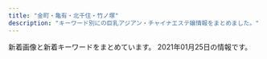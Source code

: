 ```yaml
---
title: "金町・亀有・北千住・竹ノ塚"
description: "キーワード別にの巨乳アジアン・チャイナエステ嬢情報をまとめました。"
---
```


新着画像と新着キーワードをまとめています。
2021年01月25日の情報です。

<DmmAffiliateIns />
<KeywordTable
  shops={
    [
    {
        "keywords": {
            "E": 210,
            "85": 280,
            "D": 665,
            "87": 245,
            "83": 280,
            "82": 105,
            "C": 601,
            "88": 70,
            "86": 455
        },
        "name": "\u82b1\u306e\u604b",
        "url": "http://bananokoi.ies.bz/",
        "img_links": [
            "http://bananokoi.ies.bz/photos/sites/53/2019/11/2019112805045756.jpg",
            "http://bananokoi.ies.bz/photos/sites/53/2020/01/2020010804073793.jpg",
            "http://bananokoi.ies.bz/photos/sites/53/2020/07/2020072004552537.jpg",
            "http://bananokoi.ies.bz/photos/sites/53/2020/02/2020020204205679.jpg",
            "http://bananokoi.ies.bz/images/mobile.jpg",
            "http://bananokoi.ies.bz/photos/sites/53/2021/01/2021011905294561.jpg",
            "http://bananokoi.ies.bz/photos/sites/53/2019/10/2019100807095937.jpg",
            "http://bananokoi.ies.bz/photos/sites/53/2020/02/202002210532112.jpg",
            "http://bananokoi.ies.bz/photos/sites/53/2020/02/2020021601411832.jpg",
            "http://bananokoi.ies.bz/photos/sites/53/2020/02/2020022204462823.jpg",
            "http://bananokoi.ies.bz/images/s3.jpg",
            "http://bananokoi.ies.bz/photos/sites/53/2020/03/2020032705040960.jpg",
            "http://bananokoi.ies.bz/photos/sites/53/2020/08/2020081801004276.jpg",
            "http://bananokoi.ies.bz/photos/sites/53/2020/11/202011280901218.jpg",
            "http://bananokoi.ies.bz/photos/sites/53/2020/11/2020110807293666.jpg",
            "http://bananokoi.ies.bz/photos/sites/53/2020/02/2020020108400481.jpg",
            "http://bananokoi.ies.bz/images/end.jpg",
            "http://bananokoi.ies.bz/photos/sites/53/2019/09/2019093008164995.jpg",
            "http://bananokoi.ies.bz/photos/sites/53/2020/06/2020063005375274.jpg",
            "http://bananokoi.ies.bz/photos/sites/53/2020/03/2020031706295336.jpg",
            "http://bananokoi.ies.bz/images/news_bj3.png",
            "http://bananokoi.ies.bz/photos/sites/53/2019/12/2019120604135958.jpg",
            "http://bananokoi.ies.bz/photos/sites/53/2020/01/2020012905580453.jpg",
            "http://bananokoi.ies.bz/photos/sites/53/2019/08/2019082205504462.jpg",
            "http://bananokoi.ies.bz/photos/sites/53/2020/12/2020120601271370.jpg",
            "http://bananokoi.ies.bz/photos/sites/53/2021/01/2021010706341642.jpg",
            "http://bananokoi.ies.bz/photos/sites/53/2019/12/2019120604140617.jpg",
            "http://bananokoi.ies.bz/photos/sites/53/2019/08/2019082408250582.jpg",
            "http://bananokoi.ies.bz/photos/sites/53/2020/01/2020010303302126.jpg",
            "http://bananokoi.ies.bz/photos/sites/53/2020/06/2020061703534053.jpg",
            "http://bananokoi.ies.bz/photos/sites/53/2020/02/2020021601411955.jpg",
            "http://bananokoi.a6.reraku.work/upload/sites/53/2021/01/2021011905294561.jpg",
            "http://bananokoi.ies.bz/photos/sites/53/2020/11/2020110503264562.jpg",
            "http://bananokoi.ies.bz/photos/sites/53/2020/09/2020091405284352.jpg",
            "http://bananokoi.ies.bz/photos/sites/53/2019/12/2019120604141324.jpg",
            "http://bananokoi.ies.bz/images/s_link.png",
            "http://bananokoi.ies.bz/photos/sites/53/2020/10/2020101906190427.jpg",
            "http://bananokoi.ies.bz/photos/sites/53/2020/03/2020031706294445.jpg",
            "http://bananokoi.ies.bz/photos/sites/53/2021/01/2021010905422788.jpg",
            "http://bananokoi.ies.bz/images/s_news.png",
            "http://bananokoi.ies.bz/photos/sites/53/2020/12/2020121106361635.jpg",
            "http://bananokoi.ies.bz/photos/sites/53/2020/12/2020122306264975.jpg",
            "http://bananokoi.ies.bz/photos/sites/53/2020/01/2020012905575764.jpg",
            "http://bananokoi.ies.bz/photos/sites/53/2019/11/2019112509562424.jpg",
            "http://bananokoi.ies.bz/photos/sites/53/2019/11/2019111506470991.jpg",
            "http://bananokoi.ies.bz/photos/sites/53/2020/01/2020010804074123.jpg",
            "http://bananokoi.ies.bz/photos/sites/53/2019/10/2019101907391084.jpg",
            "http://bananokoi.ies.bz/photos/sites/53/2019/10/201910100356119.jpg",
            "http://bananokoi.ies.bz/photos/sites/53/2019/09/2019091001154919.jpg",
            "http://bananokoi.ies.bz/photos/sites/53/2020/02/2020020108400986.jpg",
            "http://bananokoi.ies.bz/photos/sites/53/2019/11/2019112805050353.jpg",
            "http://bananokoi.ies.bz/photos/sites/53/2020/08/202008300527126.jpg",
            "http://bananokoi.ies.bz/images/s_staff.png",
            "http://bananokoi.ies.bz/photos/sites/53/2019/09/2019093008164370.jpg",
            "http://bananokoi.ies.bz/photos/sites/53/2020/12/2020121503311780.jpg",
            "http://bananokoi.ies.bz/photos/sites/53/2020/01/2020010303301377.jpg",
            "http://bananokoi.ies.bz/photos/sites/53/2019/11/2019112509563092.jpg",
            "http://bananokoi.ies.bz/photos/sites/53/2019/08/2019082409223122.jpg",
            "http://bananokoi.ies.bz/images/news_bj1.png",
            "http://bananokoi.ies.bz/photos/sites/53/2020/10/2020101705493891.jpg",
            "http://bananokoi.ies.bz/photos/sites/53/2020/01/2020011802175533.jpg",
            "http://bananokoi.ies.bz/photos/sites/53/2020/11/2020111505532746.jpg",
            "http://bananokoi.ies.bz/photos/sites/53/2019/11/201911280504516.jpg",
            "http://bananokoi.ies.bz/photos/sites/53/2021/01/2021011602200137.jpg",
            "http://bananokoi.ies.bz/photos/sites/53/2019/10/2019100807095912.jpg",
            "http://bananokoi.ies.bz/images/top.jpg",
            "http://bananokoi.ies.bz/photos/sites/53/2020/01/2020011802175754.jpg"
        ],
        "station": "\u7dbe\u702c\u99c5\u6771\u53e3"
    },
    {
        "img_links": [
            "http://www.night.ne.jp/nightnet/img/16.jpg",
            "http://www.night.ne.jp/nightnet/img/10.jpg",
            "http://www.night.ne.jp/_format/W/img/whats_view.jpg",
            "http://www.night.ne.jp/nightnet/img/6.jpg",
            "http://www.night.ne.jp/tokyo/2020/img/index_view.jpg",
            "http://www.night.ne.jp/tokyo/2020/img/view_2.jpg",
            "http://www.night.ne.jp/nightnet/img/4.jpg",
            "http://www.night.ne.jp/nightnet/img/8.jpg",
            "http://www.night.ne.jp/_format/W/img/whats_news.jpg",
            "http://www.night.ne.jp/tokyo/2020/img/index_skill.jpg",
            "http://www.night.ne.jp/nightnet/img/1.jpg",
            "http://www.night.ne.jp/nightnet/img/17.jpg",
            "http://www.night.ne.jp/nightnet/img/3.jpg",
            "http://www.night.ne.jp/nightnet/img/15.jpg",
            "http://www.night.ne.jp/tokyo/2020/img/index.jpg",
            "http://www.night.ne.jp/tokyo/2020/img/skill_3.jpg",
            "http://www.night.ne.jp/tokyo/2020/img_staff/g_7147.jpg",
            "http://www.night.ne.jp/nightnet/img/9.jpg",
            "http://www.night.ne.jp/tokyo/2020/img_staff/g_7149.jpg",
            "http://www.night.ne.jp/tokyo/2020/img/view_1.jpg",
            "http://www.night.ne.jp/_format/W/img/whats_skill.jpg",
            "http://www.night.ne.jp/nightnet/img/11.jpg",
            "http://www.night.ne.jp/nightnet/img/5.jpg",
            "http://www.night.ne.jp/_format/W/img/index_enter_1.jpg",
            "http://www.night.ne.jp/tokyo/2020/img/qr_code.jpg",
            "http://www.night.ne.jp/nightnet/img/14.jpg",
            "http://www.night.ne.jp/tokyo/2020/img/skill_1.jpg",
            "http://www.night.ne.jp/nightnet/img/7.jpg",
            "http://www.night.ne.jp/nightnet/img/12a.jpg",
            "http://www.night.ne.jp/nightnet/img/13.jpg",
            "http://www.night.ne.jp/tokyo/2020/img/skill_2.jpg",
            "http://www.night.ne.jp/tokyo/2020/img/index_top.jpg",
            "http://www.night.ne.jp/tokyo/2020/img/view_3.jpg",
            "http://www.night.ne.jp/nightnet/img/2.jpg"
        ],
        "keywords": {},
        "station": "JR\u4e80\u6709\u99c5\u5317\u53e3",
        "name": "2020",
        "url": "http://www.night.ne.jp/tokyo/2020/"
    },
    {
        "url": "http://www.kb.masg.info/",
        "station": "JR\u5317\u5343\u4f4f\u99c5",
        "img_links": [
            "http://www.kb.masg.info/files/015.jpg",
            "http://www.kb.masg.info/images/bar-inte.png",
            "http://www.kb.masg.info/files/009.jpg",
            "http://www.kb.masg.info/files/012.jpg",
            "http://www.kb.masg.info/files/002.jpg",
            "http://www.kb.masg.info/files/011.jpg",
            "http://www.kb.masg.info/images/info_text.jpg",
            "http://www.kb.masg.info/files/010.jpg",
            "http://www.kb.masg.info/files/017.jpg",
            "http://www.kb.masg.info/files/005.jpg",
            "http://www.kb.masg.info/files/016.jpg",
            "http://www.kb.masg.info/images/bar-news.png",
            "http://www.kb.masg.info/images/info1.jpg",
            "http://www.kb.masg.info/files/006.jpg",
            "http://www.kb.masg.info/images/bar-girls.png",
            "http://www.kb.masg.info/files/008.jpg",
            "http://www.kb.masg.info/files/014.jpg",
            "http://www.kb.masg.info/files/004.jpg",
            "http://www.kb.masg.info/images/bar-infomation.png",
            "http://www.kb.masg.info/images/girls-bar.png",
            "http://www.kb.masg.info/files/013.jpg",
            "http://www.kb.masg.info/images/info2.jpg"
        ],
        "name": "\u770b\u8b77\u7f8e\u4eba",
        "keywords": {
            "88": 1,
            "86": 2,
            "D": 14,
            "87": 10
        }
    },
    {
        "name": "Lux\u30fb\u30e9\u30c3\u30af\u30b9",
        "url": "http://lux.abnavi.info/",
        "img_links": [
            "http://lux.abnavi.info/images/info.jpg",
            "http://lux.abnavi.info/photos/sites/13/2020/12/2020121219411956.jpg",
            "http://lux.abnavi.info/photos/sites/13/2020/12/2020121219411983.jpg",
            "http://lux.abnavi.info/images/room4.jpg",
            "http://lux.abnavi.info/photos/sites/13/2020/12/2020121219412237.jpg",
            "http://lux.abnavi.info/images/acc6.jpg",
            "http://lux.abnavi.info/images/top.png",
            "http://lux.abnavi.info/images/nbj3.jpg",
            "http://lux.abnavi.info/images/mobile.png",
            "http://lux.abnavi.info/images/acc2.jpg",
            "http://lux.abnavi.info/images/room2.jpg",
            "http://lux.abnavi.info/images/s_pick.jpg",
            "http://lux.abnavi.info/images/nbj1.png",
            "http://lux.abnavi.info/images/s_news.png",
            "http://lux.abnavi.info/images/acc4.jpg",
            "http://lux.abnavi.info/photos/sites/13/2020/12/2020121219412144.jpg",
            "http://lux.abnavi.info/images/room3.jpg",
            "http://lux.abnavi.info/images/acc1.jpg",
            "http://lux.abnavi.info/photos/sites/13/2020/12/2020121219411715.jpg",
            "http://lux.abnavi.info/images/s_staff.png",
            "http://lux.abnavi.info/images/acc5.jpg",
            "http://lux.abnavi.info/images/room1.jpg",
            "http://lux.abnavi.info/images/s_link.png",
            "http://lux.abnavi.info/images/acc3.jpg"
        ],
        "station": "JR\u4e80\u6709\u99c5\u5357\u53e3",
        "keywords": {
            "G": 1,
            "D": 3,
            "87": 1,
            "88": 1,
            "84": 1,
            "85": 2,
            "C": 13,
            "E": 1
        }
    },
    {
        "keywords": {},
        "url": "http://relax-esthe.tokyo/",
        "img_links": [
            "http://relax-esthe.tokyo/css/m-top02.jpg",
            "http://relax-esthe.tokyo/css/staff/staff03.png",
            "http://relax-esthe.tokyo/css/m-top-right01.jpg",
            "http://relax-esthe.tokyo/css/staff/staff06.png",
            "http://relax-esthe.tokyo/css/m-left.jpg",
            "http://relax-esthe.tokyo/css/m-yejiao.jpg",
            "http://relax-esthe.tokyo/css/staff/staff07.png",
            "http://relax-esthe.tokyo/css/m-top-right02.jpg",
            "http://relax-esthe.tokyo/css/m-head1.jpg",
            "http://relax-esthe.tokyo/images/call.png",
            "http://relax-esthe.tokyo/css/m-top-right03.jpg",
            "http://relax-esthe.tokyo/css/staff/staff0n.png",
            "http://relax-esthe.tokyo/css/staff/staff02.png",
            "http://relax-esthe.tokyo/css/m-top-right04.jpg",
            "http://relax-esthe.tokyo/css/staff/staff05.png",
            "http://relax-esthe.tokyo/css/m-right.jpg",
            "http://relax-esthe.tokyo/css/top-left01.jpg"
        ],
        "station": "\u6885\u5cf6\u99c5",
        "name": "\u3084\u3059\u3089\u304e"
    },
    {
        "url": "http://manzoku666.ests.jp/",
        "station": "JR\u4e80\u6709\u99c5\u5317\u53e3",
        "name": "\u6e80\u8db3\u5ea6666",
        "img_links": [
            "http://manzoku666.ests.jp/images/tit_new.png",
            "http://manzoku666.ests.jp/photos/sites/11/2020/05/2020050909240788.jpg",
            "http://manzoku666.ests.jp/photos/sites/11/2020/02/2020020503574552.jpg",
            "http://manzoku666.ests.jp/images/bg_cont01.png",
            "http://manzoku666.ests.jp/photos/sites/11/2020/02/2020020406060435.jpg",
            "http://manzoku666.ests.jp/photos/sites/11/2020/11/2020110502545271.jpg",
            "http://manzoku666.ests.jp/images/ico01.png",
            "http://manzoku666.ests.jp/images/sp_nav02.png",
            "http://manzoku666.ests.jp/photos/sites/11/2020/09/2020090504512885.jpg",
            "http://manzoku666.ests.jp/photos/sites/11/2020/04/2020041307203118.jpg",
            "http://manzoku666.ests.jp/photos/sites/11/2020/08/2020083103592411.jpg",
            "http://manzoku666.ests.jp/images/link_nav03.png",
            "http://manzoku666.ests.jp/photos/sites/11/2021/01/2021010105190155.jpg",
            "http://manzoku666.ests.jp/photos/sites/11/2020/06/202006070246267.jpg",
            "http://manzoku666.ests.jp/photos/sites/11/2020/10/2020100307052232.jpg",
            "http://manzoku666.ests.jp/images/top.png",
            "http://manzoku666.ests.jp/photos/sites/11/2020/09/2020090504513613.jpg",
            "http://manzoku666.ests.jp/images/img_service01.jpg",
            "http://manzoku666.ests.jp/photos/sites/11/2020/02/2020022605090032.jpg",
            "http://manzoku666.ests.jp/photos/sites/11/2020/04/2020040509014522.jpg",
            "http://manzoku666.ests.jp/photos/sites/11/2020/05/2020050405545542.jpg",
            "http://manzoku666.ests.jp/images/link_nav02.png",
            "http://manzoku666.ests.jp/images/link_nav01.png",
            "http://manzoku666.ests.jp/photos/sites/11/2020/06/2020060702461717.jpg",
            "http://manzoku666.ests.jp/photos/sites/11/2020/12/2020120106591913.jpg",
            "http://manzoku666.ests.jp/photos/sites/11/2020/04/2020040509014579.jpg",
            "http://manzoku666.ests.jp/photos/sites/11/2020/02/2020022605090017.jpg",
            "http://manzoku666.ests.jp/images/sp_nav01.png",
            "http://manzoku666.ests.jp/images/room1_l.jpg",
            "http://manzoku666.ests.jp/photos/sites/11/2020/04/202004130720240.jpg",
            "http://manzoku666.ests.jp/photos/sites/11/2020/02/202002040606066.jpg",
            "http://manzoku666.ests.jp/photos/sites/11/2020/12/2020122103414393.jpg",
            "http://manzoku666.ests.jp/images/img_service03.jpg",
            "http://manzoku666.ests.jp/photos/sites/11/2020/12/2020120907170783.jpg",
            "http://manzoku666.ests.jp/images/tit_staff.png",
            "http://manzoku666.ests.jp/photos/sites/11/2020/08/2020080206581422.jpg",
            "http://manzoku666.ests.jp/photos/sites/11/2020/06/2020062404121978.jpg",
            "http://manzoku666.ests.jp/photos/sites/11/2020/06/2020060702462380.jpg",
            "http://manzoku666.ests.jp/images/bg_cont03.png",
            "http://manzoku666.ests.jp/photos/sites/11/2020/05/2020050405544639.jpg",
            "http://manzoku666.ests.jp/photos/sites/11/2020/11/2020112004565127.jpg",
            "http://manzoku666.ests.jp/photos/sites/11/2020/03/2020032501221834.jpg",
            "http://manzoku666.ests.jp/photos/sites/11/2020/02/2020020406060891.jpg",
            "http://manzoku666.ests.jp/photos/sites/11/2020/11/2020111603414573.jpg",
            "http://manzoku666.ests.jp/images/re.png",
            "http://manzoku666.ests.jp/photos/sites/11/2020/02/2020020503574022.jpg",
            "http://manzoku666.ests.jp/photos/sites/11/2021/01/2021011107431772.jpg",
            "http://manzoku666.ests.jp/photos/sites/11/2020/03/2020032501222689.jpg",
            "http://manzoku666.ests.jp/photos/sites/11/2020/06/2020062404121396.jpg",
            "http://manzoku666.ests.jp/images/link_nav04.png",
            "http://manzoku666.ests.jp/images/img_service02.jpg",
            "http://manzoku666.ests.jp/images/room3_l.jpg",
            "http://manzoku666.ests.jp/photos/sites/11/2020/10/2020102403261010.jpg",
            "http://manzoku666.ests.jp/images/tit_service.png",
            "http://manzoku666.ests.jp/photos/sites/11/2020/08/2020083103591832.jpg",
            "http://manzoku666.ests.jp/photos/sites/11/2020/11/2020112004565896.jpg",
            "http://manzoku666.ests.jp/images/img_service04.jpg",
            "http://manzoku666.ests.jp/images/sp_nav03.png",
            "http://manzoku666.ests.jp/photos/sites/11/2020/07/2020072104583128.jpg",
            "http://manzoku666.ests.jp/photos/sites/11/2020/02/2020022105272151.jpg",
            "http://manzoku666.ests.jp/images/com_tel.png",
            "http://manzoku666.ests.jp/photos/sites/11/2020/10/2020101205183856.jpg",
            "http://manzoku666.ests.jp/photos/sites/11/2020/04/2020041604115739.jpg",
            "http://manzoku666.ests.jp/images/room2_l.jpg",
            "http://manzoku666.ests.jp/photos/sites/11/2020/04/2020041604120698.jpg",
            "http://manzoku666.ests.jp/photos/sites/11/2021/01/2021012109431594.jpg",
            "http://manzoku666.ests.jp/photos/sites/11/2020/03/2020032706054338.jpg",
            "http://manzoku666.ests.jp/photos/sites/11/2020/05/2020052602523290.jpg",
            "http://manzoku666.ests.jp/images/link_nav05.png",
            "http://manzoku666.ests.jp/photos/sites/11/2020/04/2020042806324932.jpg",
            "http://manzoku666.ests.jp/images/sp_header.jpg",
            "http://manzoku666.ests.jp/photos/sites/11/2020/02/2020021806520598.jpg",
            "http://manzoku666.ests.jp/images/sp_tit_pick.png",
            "http://manzoku666.ests.jp/images/tit_pick.png",
            "http://manzoku666.ests.jp/images/ico02.png",
            "http://manzoku666.ests.jp/images/ico_headline.png",
            "http://manzoku666.ests.jp/photos/sites/11/2020/04/2020041307203772.jpg",
            "http://manzoku666.ests.jp/photos/sites/11/2020/12/2020121401254793.jpg",
            "http://manzoku666.ests.jp/images/room4_l.jpg",
            "http://manzoku666.ests.jp/photos/sites/11/2020/12/2020121707473177.jpg"
        ],
        "keywords": {
            "85": 280,
            "86": 210,
            "83": 140,
            "89": 35,
            "88": 315,
            "E": 350,
            "F": 35,
            "C": 181,
            "87": 245,
            "D": 735,
            "84": 35
        }
    },
    {
        "keywords": {
            "C": 12
        },
        "url": "http://takamaru.xyz/",
        "station": "JR\u91d1\u753a\u99c5\u5317\u53e3",
        "name": "\u30b9\u30a4\u30fc\u30c8\u30cf\u30fc\u30c8",
        "img_links": [
            "http://takamaru.xyz/uploads/201007/1-20100G45100148.jpg",
            "http://takamaru.xyz/static/picture/news-tit1.jpg",
            "http://takamaru.xyz/uploads/201203/1-201203134202395.jpg",
            "http://takamaru.xyz/uploads/201009/1-201009125049594.jpg",
            "http://takamaru.xyz/static/picture/baner2.jpg",
            "http://takamaru.xyz/static/picture/photo02.jpg",
            "http://takamaru.xyz/static/picture/tite-staff.jpg",
            "http://takamaru.xyz/static/picture/top.jpg",
            "http://takamaru.xyz/static/picture/tite-staff1.jpg",
            "http://takamaru.xyz/static/picture/photo03.jpg",
            "http://takamaru.xyz/static/picture/photo04.jpg",
            "http://takamaru.xyz/static/picture/top2.png",
            "http://takamaru.xyz/static/picture/photo01.jpg",
            "http://takamaru.xyz/static/picture/baner.jpg",
            "http://takamaru.xyz/uploads/201219/1-201219155A2393.jpg",
            "http://takamaru.xyz/static/picture/mobile.png",
            "http://takamaru.xyz/uploads/200717/1-200GFZ05BS.jpg",
            "http://takamaru.xyz/static/picture/news-tit.png",
            "http://takamaru.xyz/uploads/200717/1-200GFUI0L0.jpg"
        ]
    },
    {
        "station": "JR\u4e80\u6709\u99c5\u5317\u53e3",
        "keywords": {
            "C": 2,
            "D": 20,
            "86": 32
        },
        "name": "BODY RESORT",
        "img_links": [
            "http://massage-esthe.red/images/r6.jpg",
            "http://massage-esthe.red/images/slider/slide1s.png",
            "http://massage-esthe.red/images/staff_images/st4.jpg",
            "http://massage-esthe.red/images/staff_images/sta7.jpg",
            "http://massage-esthe.red/images/slider/slide5.png",
            "http://massage-esthe.red/images/no.png",
            "http://massage-esthe.red/images/staff_images/st6.jpg",
            "http://massage-esthe.red/images/staff_images/st9.jpg",
            "http://massage-esthe.red/images/staff_images/st7.jpg",
            "http://massage-esthe.red/images/staff_images/sta2.jpg",
            "http://massage-esthe.red/images/qr.jpg",
            "http://massage-esthe.red/images/slider/slide5s.png",
            "http://massage-esthe.red/images/an_4_02.jpg",
            "http://massage-esthe.red/images/an_2_02.jpg",
            "http://massage-esthe.red/images/staff_images/st3.jpg",
            "http://massage-esthe.red/images/staff_images/sta1.jpg",
            "http://massage-esthe.red/images/slider/slide3.png",
            "http://massage-esthe.red/images/slider/slide2s.png",
            "http://massage-esthe.red/images/staff_images/st2.jpg",
            "http://massage-esthe.red/images/an_3_01.jpg",
            "http://massage-esthe.red/images/staff_images/sta4.jpg",
            "http://massage-esthe.red/images/staff_images/sta6.jpg",
            "http://massage-esthe.red/images/r2.jpg",
            "http://massage-esthe.red/images/staff_images/sl.png",
            "http://massage-esthe.red/images/an_1_01.jpg",
            "http://massage-esthe.red/images/r3.jpg",
            "http://massage-esthe.red/images/slider/slide1.png",
            "http://massage-esthe.red/images/index-1.jpg",
            "http://massage-esthe.red/images/r5.jpg",
            "http://massage-esthe.red/images/line1.jpg",
            "http://massage-esthe.red/images/fbb.jpg",
            "http://massage-esthe.red/images/staff_images/st1.jpg",
            "http://massage-esthe.red/images/staff_images/sta3.jpg",
            "http://massage-esthe.red/images/staff_images/sta9.jpg",
            "http://massage-esthe.red/images/an_3_02.jpg",
            "http://massage-esthe.red/images/an_4_01.jpg",
            "http://massage-esthe.red/images/staff_images/sta5.jpg",
            "http://massage-esthe.red/images/r7.jpg",
            "http://massage-esthe.red/images/r4.jpg",
            "http://massage-esthe.red/images/e.jpg",
            "http://massage-esthe.red/images/slider/slide4.png",
            "http://massage-esthe.red/images/an_5_02.jpg",
            "http://massage-esthe.red/images/index-2.jpg",
            "http://massage-esthe.red/images/an_1_02.jpg",
            "http://massage-esthe.red/images/staff_images/st5.jpg",
            "http://massage-esthe.red/images/an_6_01.jpg",
            "http://massage-esthe.red/images/an_2_01.jpg",
            "http://massage-esthe.red/images/an_6_02.jpg",
            "http://massage-esthe.red/images/slider/slide2.png",
            "http://massage-esthe.red/images/line.jpg",
            "http://massage-esthe.red/images/an_5_01.jpg",
            "http://massage-esthe.red/images/slider/slide4s.png",
            "http://massage-esthe.red/images/slider/slide3s.png"
        ],
        "url": "http://massage-esthe.red/"
    },
    {
        "station": "JR\u5317\u5343\u4f4f\u99c5\u6771\u53e3",
        "img_links": [
            "http://iris.este.work/2/uploadimg/1587527512.jpg",
            "http://iris.este.work/news.jpg",
            "http://iris.este.work/s1.png",
            "http://iris.este.work/2/uploadimg/1587527299.jpg",
            "http://iris.este.work/sys1.jpg",
            "http://iris.este.work/2/uploadimg/1610606533.jpg",
            "http://iris.este.work/sys2.jpg",
            "http://iris.este.work/2/uploadimg/1597806778.jpg",
            "http://iris.este.work/2/uploadimg/1591787978.jpg",
            "http://iris.este.work/2/uploadimg/1604372331.jpg",
            "http://iris.este.work/head.jpg",
            "http://iris.este.work/2/uploadimg/1607661251.jpg",
            "http://iris.este.work/2/uploadimg/1610606666.jpg",
            "http://iris.este.work/2/uploadimg/1597642441.jpeg",
            "http://iris.este.work/staff_t.jpg",
            "http://iris.este.work/int1.png"
        ],
        "keywords": {
            "87": 1,
            "E": 2,
            "85": 3,
            "D": 4,
            "86": 3,
            "90": 1,
            "83": 1,
            "C": 1
        },
        "url": "http://iris.este.work/",
        "name": "IRIS \uff5e\u30a2\u30a4\u30ea\u30b9\uff5e"
    },
    {
        "name": "\u82b1\u306e\u5922",
        "url": "http://www.hananoyume.esjp.info/",
        "station": "JR\u4e80\u6709\u99c5\u5357\u53e3",
        "img_links": [
            "http://www.hananoyume.esjp.info/images/infotiao1.jpg",
            "http://www.hananoyume.esjp.info/files/007-02.jpg",
            "http://www.hananoyume.esjp.info/files/003-02.jpg",
            "http://www.hananoyume.esjp.info/files/005.jpg",
            "http://www.hananoyume.esjp.info/files/008-02.jpg",
            "http://www.hananoyume.esjp.info/images/service.png",
            "http://www.hananoyume.esjp.info/files/005-02.jpg",
            "http://www.hananoyume.esjp.info/images/maga.jpg",
            "http://www.hananoyume.esjp.info/files/008.jpg",
            "http://www.hananoyume.esjp.info/images/shop/shop03.jpg",
            "http://www.hananoyume.esjp.info/images/zi_staff.png",
            "http://www.hananoyume.esjp.info/files/003-03.jpg",
            "http://www.hananoyume.esjp.info/images/s3.jpg",
            "http://www.hananoyume.esjp.info/images/pick.png",
            "http://www.hananoyume.esjp.info/files/001-03.jpg",
            "http://www.hananoyume.esjp.info/images/main_top.png",
            "http://www.hananoyume.esjp.info/images/new1.png",
            "http://www.hananoyume.esjp.info/images/shop/shop01.jpg",
            "http://www.hananoyume.esjp.info/images/s1.jpg",
            "http://www.hananoyume.esjp.info/files/007.jpg",
            "http://www.hananoyume.esjp.info/images/main_bottom.png",
            "http://www.hananoyume.esjp.info/images/shop/shop02.jpg",
            "http://www.hananoyume.esjp.info/files/007-03.jpg",
            "http://www.hananoyume.esjp.info/images/zi_massage.png",
            "http://www.hananoyume.esjp.info/files/006-02.jpg",
            "http://www.hananoyume.esjp.info/files/001.jpg",
            "http://www.hananoyume.esjp.info/files/009-03.jpg",
            "http://www.hananoyume.esjp.info/files/005-03.jpg",
            "http://www.hananoyume.esjp.info/files/006.jpg",
            "http://www.hananoyume.esjp.info/images/tel.png",
            "http://www.hananoyume.esjp.info/files/003.jpg",
            "http://www.hananoyume.esjp.info/images/shop/shop04.jpg",
            "http://www.hananoyume.esjp.info/files/006-03.jpg",
            "http://www.hananoyume.esjp.info/images/s2.jpg",
            "http://www.hananoyume.esjp.info/images/new3.png",
            "http://www.hananoyume.esjp.info/files/001-02.jpg",
            "http://www.hananoyume.esjp.info/files/009-02.jpg",
            "http://www.hananoyume.esjp.info/files/008-03.jpg",
            "http://www.hananoyume.esjp.info/files/009.jpg",
            "http://www.hananoyume.esjp.info/images/xian.png"
        ],
        "keywords": {
            "D": 5,
            "88": 1,
            "89": 1,
            "86": 2,
            "87": 3,
            "E": 1
        }
    },
    {
        "name": "You First*\u30e6\u30fc\u30d5\u30a1\u30fc\u30b9\u30c8",
        "keywords": {
            "G": 5,
            "D": 4,
            "86": 8,
            "94": 7,
            "E": 19,
            "\u30bb\u30af\u30b7\u30fc": 6,
            "93": 6,
            "87": 3,
            "C": 6,
            "88": 3,
            "91": 6,
            "95": 2,
            "89": 3,
            "90": 4,
            "92": 6,
            "F": 2
        },
        "img_links": [
            "http://youfirstesthe.com/upload/girl/img03/img1_0019.jpg",
            "http://youfirstesthe.com/upload/girl/img03/img2_0014.jpg",
            "http://youfirstesthe.com/images/common/tel.png",
            "http://youfirstesthe.com/upload/girl/img02/img1_0026.jpg",
            "http://youfirstesthe.com/upload/girl/img03/img2_0016.jpg",
            "http://youfirstesthe.com/upload/board/img_1558501433.jpg",
            "http://youfirstesthe.com/upload/board/img_1555924960.jpg",
            "http://youfirstesthe.com/upload/girl/img03/img2_0020.jpg",
            "http://youfirstesthe.com/upload/board/img_1547772766.jpg",
            "http://youfirstesthe.com/upload/girl/img02/img1_0003.jpg",
            "http://youfirstesthe.com/upload/girl/img03/img2_0007.jpg",
            "http://youfirstesthe.com/upload/girl/img02/img1_0021.jpg",
            "http://youfirstesthe.com/upload/girl/img03/img4_0007.jpg",
            "http://youfirstesthe.com/upload/girl/img03/img1_0027.jpg",
            "http://youfirstesthe.com/upload/girl/img02/img1_0020.jpg",
            "http://youfirstesthe.com/upload/girl/img03/img1_0003.jpg",
            "http://youfirstesthe.com/upload/girl/img03/img3_0020.jpg",
            "http://youfirstesthe.com/upload/girl/img03/img2_0019.jpg",
            "http://youfirstesthe.com/upload/girl/img03/img3_0003.jpg",
            "http://youfirstesthe.com/images/top/list_btn.png",
            "http://youfirstesthe.com/upload/girl/img03/img3_0008.jpg",
            "http://youfirstesthe.com/upload/girl/img03/img1_0021.jpg",
            "http://youfirstesthe.com/upload/girl/img03/img1_0007.jpg",
            "http://youfirstesthe.com/upload/girl/img03/img1_0024.jpg",
            "http://youfirstesthe.com/upload/girl/img03/img1_0020.jpg",
            "http://youfirstesthe.com/images/top/ranking02.png",
            "http://youfirstesthe.com/images/top/ranking03.png",
            "http://youfirstesthe.com/upload/girl/img02/img1_0024.jpg",
            "http://youfirstesthe.com/upload/girl/img02/img1_0016.jpg",
            "http://youfirstesthe.com/upload/board/img_1601452249.jpg",
            "http://youfirstesthe.com/upload/girl/img02/img1_0007.jpg",
            "http://youfirstesthe.com/images/top/news.png",
            "http://youfirstesthe.com/upload/girl/img02/img1_0027.jpg",
            "http://youfirstesthe.com/upload/girl/img03/img2_0008.jpg",
            "http://youfirstesthe.com/upload/girl/img03/img1_0004.jpg",
            "http://youfirstesthe.com/upload/girl/img02/img1_0014.jpg",
            "http://youfirstesthe.com/upload/girl/img03/img4_0008.jpg",
            "http://youfirstesthe.com/upload/girl/img03/img3_0007.jpg",
            "http://youfirstesthe.com/images/common/main_txt_corona.jpg",
            "http://youfirstesthe.com/upload/girl/img03/img1_0014.jpg",
            "http://youfirstesthe.com/upload/girl/img03/img2_0003.jpg",
            "http://youfirstesthe.com/upload/girl/img03/img5_0008.jpg",
            "http://youfirstesthe.com/upload/girl/img03/img1_0026.jpg",
            "http://youfirstesthe.com/upload/girl/img03/img1_0015.jpg",
            "http://youfirstesthe.com/upload/girl/img02/img1_0004.jpg",
            "http://youfirstesthe.com/upload/girl/img02/img1_0019.jpg",
            "http://youfirstesthe.com/upload/girl/img02/img1_0015.jpg",
            "http://youfirstesthe.com/upload/girl/img03/img1_0008.jpg",
            "http://youfirstesthe.com/upload/board/img_1551939705.jpg",
            "http://youfirstesthe.com/upload/board/img_1600470945.jpg",
            "http://youfirstesthe.com/images/top/pickup_box.png",
            "http://youfirstesthe.com/upload/girl/img02/img1_0008.jpg",
            "http://youfirstesthe.com/images/top/ranking01.png",
            "http://youfirstesthe.com/upload/girl/img03/img1_0016.jpg"
        ],
        "url": "http://youfirstesthe.com",
        "station": "\u7dbe\u702c\u99c5\u6771\u53e3"
    },
    {
        "url": "http://bright.xyz.mn/",
        "station": "JR\u4e80\u6709\u99c5\u5357\u53e3",
        "name": "Plaisir\u30fb\u30d7\u30ec\u30b8\u30fc\u30eb",
        "keywords": {
            "G": 20,
            "87": 40,
            "E": 64,
            "D": 82,
            "88": 40,
            "89": 40,
            "92": 20,
            "86": 40,
            "F": 20,
            "85": 20,
            "H": 22
        },
        "img_links": [
            "http://bright.xyz.mn/images/s_therapist.jpg",
            "http://bright.xyz.mn/images/end.png",
            "http://bright.xyz.mn/photos/sites/10/2020/11/2020112603202074-308x411.jpg",
            "http://bright.xyz.mn/photos/sites/10/2020/02/2020022201512671.jpg",
            "http://bright.xyz.mn/photos/sites/10/2020/07/2020072611535558.jpg",
            "http://bright.xyz.mn/photos/sites/10/2020/08/2020081003373252.jpg",
            "http://bright.xyz.mn/images/s_face.jpg",
            "http://bright.xyz.mn/images/news_bj3.jpg",
            "http://bright.xyz.mn/images/s_link.jpg",
            "http://bright.xyz.mn/images/line.png",
            "http://bright.xyz.mn/photos/sites/10/2020/11/2020112603202174.jpg",
            "http://bright.xyz.mn/photos/sites/10/2020/07/2020072612030016-308x411.jpg",
            "http://bright.xyz.mn/photos/sites/10/2020/07/202007261153576.jpg",
            "http://bright.xyz.mn/photos/sites/10/2020/02/2020022201512493.jpg",
            "http://bright.xyz.mn/images/staff_bj3.jpg",
            "http://bright.xyz.mn/photos/sites/10/2020/02/2020022201512635.jpg",
            "http://bright.xyz.mn/images/2.jpg",
            "http://bright.xyz.mn/images/new.jpg",
            "http://bright.xyz.mn/images/s_pick.png",
            "http://bright.xyz.mn/images/s_news.jpg",
            "http://bright.xyz.mn/photos/sites/10/2020/07/2020072612030016.jpg",
            "http://bright.xyz.mn/photos/sites/10/2020/08/2020081003373131.jpg",
            "http://bright.xyz.mn/images/top.png",
            "http://bright.xyz.mn/photos/sites/10/2020/11/2020112603202074.jpg",
            "http://bright.xyz.mn/photos/sites/10/2020/11/2020111606393626.jpg",
            "http://bright.xyz.mn/photos/sites/10/2020/08/2020081003373131-308x411.jpg",
            "http://bright.xyz.mn/photos/sites/10/2020/11/2020110507362248.jpg",
            "http://bright.xyz.mn/images/1.jpg",
            "http://bright.xyz.mn/images/mobile.jpg",
            "http://bright.xyz.mn/photos/sites/10/2020/11/2020112603202174-308x411.jpg",
            "http://bright.xyz.mn/photos/sites/10/2020/10/2020100804253425.jpg"
        ]
    },
    {
        "station": "\u6885\u5cf6\u99c5",
        "img_links": [],
        "name": "\u5fc3",
        "url": "http://sumirety.xyz/",
        "keywords": {}
    },
    {
        "keywords": {},
        "img_links": [
            "http://ayase-ai.jpest.net/uploads//sites/33/2020/12/shishu-2.png",
            "http://ayase-ai.jpest.net/uploads//sites/33/2020/12/re.jpg",
            "http://ayase-ai.jpest.net/uploads//sites/33/2020/12/main_bottom-1.png",
            "http://ayase-ai.jpest.net/uploads//sites/33/2020/11/g4.jpg",
            "http://ayase-ai.jpest.net/uploads//sites/33/2020/12/main_top.png",
            "http://ayase-ai.jpest.net/uploads//sites/33/2021/01/g1-225x300.jpg",
            "http://ayase-ai.jpest.net/uploads//sites/33/2020/11/g2.jpg",
            "http://ayase-ai.jpest.net/uploads//sites/33/2020/11/g3-225x300.jpg",
            "http://ayase-ai.jpest.net/uploads//sites/33/2020/11/g5.jpg",
            "http://ayase-ai.jpest.net/uploads//sites/33/2020/11/g6.jpg",
            "http://ayase-ai.jpest.net/uploads//sites/33/2020/11/g5-225x300.jpg",
            "http://ayase-ai.jpest.net/uploads//sites/33/2020/11/g1-225x300.jpg",
            "http://ayase-ai.jpest.net/uploads//sites/33/2020/11/g6-225x300.jpg",
            "http://ayase-ai.jpest.net/uploads//sites/33/2020/11/g4-225x300.jpg",
            "http://ayase-ai.jpest.net/uploads//sites/33/2020/12/main_bottom.png",
            "http://ayase-ai.jpest.net/uploads//sites/33/2021/01/g1.jpg",
            "http://ayase-ai.jpest.net/uploads//sites/33/2020/11/g3.jpg",
            "http://ayase-ai.jpest.net/uploads//sites/33/2020/12/r1.png",
            "http://ayase-ai.jpest.net/uploads//sites/33/2020/12/r2-1.png",
            "http://ayase-ai.jpest.net/uploads//sites/33/2020/12/main_top-1.png",
            "http://ayase-ai.jpest.net/uploads//sites/33/2020/12/r3-1.png",
            "http://ayase-ai.jpest.net/uploads//sites/33/2020/12/ma01-1.jpg",
            "http://ayase-ai.jpest.net/uploads//sites/33/2020/11/m-top02-1.jpg",
            "http://ayase-ai.jpest.net/uploads//sites/33/2020/12/ss.png",
            "http://ayase-ai.jpest.net/uploads//sites/33/2020/12/mobile-1.jpg",
            "http://ayase-ai.jpest.net/uploads//sites/33/2020/11/g2-225x300.jpg",
            "http://ayase-ai.jpest.net/uploads//sites/33/2020/12/r4-1.png",
            "http://ayase-ai.jpest.net/uploads//sites/33/2020/11/g1.jpg"
        ],
        "station": "\u7dbe\u702c\u99c5\u6771\u53e3",
        "url": "http://ayase-ai.jpest.net/",
        "name": "\u611b"
    },
    {
        "img_links": [
            "http://nijikoyut.xyz/uploads/210112/1-210112092540164.jpg",
            "http://nijikoyut.xyz/style/images/index-miru_03.jpg",
            "http://nijikoyut.xyz/uploads/201229/1-201229151U2S6.jpg",
            "http://nijikoyut.xyz/style/images/sys.jpg",
            "http://nijikoyut.xyz/uploads/201229/1-201229152000Y5.jpg",
            "http://nijikoyut.xyz/style/images/nav2-sta.png",
            "http://nijikoyut.xyz/style/images/t2.png",
            "http://nijikoyut.xyz/style/images/t3.png",
            "http://nijikoyut.xyz/uploads/210112/1-21011209234CV.jpg",
            "http://nijikoyut.xyz/uploads/201229/1-201229151R5336.jpg",
            "http://nijikoyut.xyz/uploads/210112/1-2101120920292M.jpg",
            "http://nijikoyut.xyz/style/images/s-bian.png",
            "http://nijikoyut.xyz/style/images/t6.jpg",
            "http://nijikoyut.xyz/style/images/index-miru_06.jpg",
            "http://nijikoyut.xyz/uploads/201229/1-201229151KH03.jpg",
            "http://nijikoyut.xyz/style/images/index-miru_18.jpg",
            "http://nijikoyut.xyz/style/images/nav-sys.jpg",
            "http://nijikoyut.xyz/style/images/t4.jpg",
            "http://nijikoyut.xyz/uploads/210112/1-210112092150b1.jpg",
            "http://nijikoyut.xyz/uploads/210112/1-210112091FJ02.jpg",
            "http://nijikoyut.xyz/uploads/210112/1-2101120919243a.jpg"
        ],
        "url": "http://nijikoyut.xyz/",
        "name": "\u3072\u307e\u308f\u308a",
        "keywords": {},
        "station": "\u7af9\u30ce\u585a\u99c5\u897f\u53e3"
    },
    {
        "img_links": [
            "http://spring02.est888.com/css/staff/staff010-b.png",
            "http://spring02.est888.com/css/staff/staff03.png",
            "http://spring02.est888.com/css/staff/staff005-a.png",
            "http://spring02.est888.com/css/osusume01.png",
            "http://spring02.est888.com/css/staff/staff11-a.png",
            "http://spring02.est888.com/css/staff/staff0008.png",
            "http://spring02.est888.com/css/staff/staff09.png",
            "http://spring02.est888.com/css/staff/staff03-a.png",
            "http://spring02.est888.com/css/staff/staff11.png",
            "http://spring02.est888.com/css/staff/staff11-b.png",
            "http://spring02.est888.com/css/nav/nav-002.png",
            "http://spring02.est888.com/css/top02-left.png",
            "http://spring02.est888.com/css/staff/staff09-b.png",
            "http://spring02.est888.com/css/nav/nav-006.png",
            "http://spring02.est888.com/css/staff/staff008-b.png",
            "http://spring02.est888.com/css/staff/staff12-b.png",
            "http://spring02.est888.com/css/nav/nav-003.png",
            "http://spring02.est888.com/css/staff/staff01-b.png",
            "http://spring02.est888.com/css/nav/nav-001.png",
            "http://spring02.est888.com/css/staff/staff12.png",
            "http://spring02.est888.com/css/staff/staff01.png",
            "http://spring02.est888.com/css/staff/staff010.png",
            "http://spring02.est888.com/css/staff/staff01-a.png",
            "http://spring02.est888.com/css/staff/staff04.png",
            "http://spring02.est888.com/css/staff/staff005.png",
            "http://spring02.est888.com/css/staff/staff010-a.png",
            "http://spring02.est888.com/css/top003.png",
            "http://spring02.est888.com/css/staff/staff12-a.png",
            "http://spring02.est888.com/css/staff/staff09-a.png",
            "http://spring02.est888.com/css/tel.png",
            "http://spring02.est888.com/css/staff/staff04-a.png",
            "http://spring02.est888.com/css/nav/nav-005.png",
            "http://spring02.est888.com/css/staff/staff04-b.png",
            "http://spring02.est888.com/css/top04.png",
            "http://spring02.est888.com/css/staff/staff005-b.png",
            "http://spring02.est888.com/css/nav/nav-004.png",
            "http://spring02.est888.com/css/staff/staff003-b.png",
            "http://spring02.est888.com/css/top01.png"
        ],
        "name": "Spring-\u30b9\u30d7\u30ea\u30f3\u30b0-",
        "keywords": {
            "89": 1,
            "E": 2,
            "90": 3,
            "85": 3,
            "C": 4,
            "G": 1,
            "84": 1,
            "91": 1
        },
        "station": "\u7dbe\u702c\u99c5\u897f\u53e3",
        "url": "http://spring02.est888.com/"
    },
    {
        "name": "\u9e97",
        "keywords": {
            "85": 30,
            "86": 40,
            "84": 10,
            "D": 80
        },
        "url": "http://urara.tyo.cm/",
        "station": "JR\u91d1\u753a\u99c5\u5317\u53e3",
        "img_links": [
            "http://urara.tyo.cm/images/slider01.png",
            "http://urara.tyo.cm/images/tit_staff01.png",
            "http://urara.tyo.cm/photos/sites/5/2020/11/2020112706272440.jpg",
            "http://urara.tyo.cm/images/slider03.png",
            "http://urara.tyo.cm/photos/sites/5/2020/10/2020101305325670.jpg",
            "http://urara.tyo.cm/images/link_nav06.png",
            "http://urara.tyo.cm/images/link_nav03.png",
            "http://urara.tyo.cm/images/tit_staff02.png",
            "http://urara.tyo.cm/images/ico02.png",
            "http://urara.tyo.cm/images/slider02.png",
            "http://urara.tyo.cm/images/link_nav04.png",
            "http://urara.tyo.cm/photos/sites/5/2020/09/2020091508111353.jpg",
            "http://urara.tyo.cm/images/tit_info02.png",
            "http://urara.tyo.cm/photos/sites/5/2020/07/2020072904152344.jpg",
            "http://urara.tyo.cm/images/bg_infotit.png",
            "http://urara.tyo.cm/images/top.png",
            "http://urara.tyo.cm/photos/sites/5/2020/08/2020082101302071.jpg",
            "http://urara.tyo.cm/photos/sites/5/2020/07/2020072904152438.jpg",
            "http://urara.tyo.cm/images/link_nav01.png",
            "http://urara.tyo.cm/images/pagetop.png",
            "http://urara.tyo.cm/photos/sites/5/2020/07/2020072904152474.jpg",
            "http://urara.tyo.cm/images/link_nav05.png",
            "http://urara.tyo.cm/images/link_nav02.png",
            "http://urara.tyo.cm/images/tit_info01.png",
            "http://urara.tyo.cm/photos/sites/5/2020/07/2020072904152581.jpg"
        ]
    },
    {
        "station": "\u7dbe\u702c\u99c5",
        "keywords": {},
        "img_links": [],
        "name": "heart Peace \uff5e\u30cf\u30fc\u30c8\u30d4\u30fc\u30b9\uff5e",
        "url": "https://heart-peace.business.site/"
    },
    {
        "img_links": [],
        "name": "Tulip\uff5e\u30c1\u30e5\u30fc\u30ea\u30c3\u30d7",
        "keywords": {},
        "url": "http://www.hi-msg.com/tulip/",
        "station": "JR\u5357\u5343\u4f4f\u99c5\u5357\u53e3"
    },
    {
        "station": "JR\u91d1\u753a\u99c5\u5317\u53e3",
        "url": "http://esthe-aroma.biz/",
        "img_links": [
            "http://esthe-aroma.biz/img/m05.jpg",
            "http://esthe-aroma.biz/img/cg03.jpg",
            "http://esthe-aroma.biz/img/stal.jpg",
            "http://esthe-aroma.biz/img/fla01.jpg",
            "http://esthe-aroma.biz/img/syst.jpg",
            "http://esthe-aroma.biz/img/m01a.jpg",
            "http://esthe-aroma.biz/img/m05a.jpg",
            "http://esthe-aroma.biz/img/m03.jpg",
            "http://esthe-aroma.biz/img/ff.jpg",
            "http://esthe-aroma.biz/img/cg021.jpg",
            "http://esthe-aroma.biz/img/tr01.jpg",
            "http://esthe-aroma.biz/img/cg02.jpg",
            "http://esthe-aroma.biz/img/no.png",
            "http://esthe-aroma.biz/img/cg01.jpg",
            "http://esthe-aroma.biz/img/cg011.jpg",
            "http://esthe-aroma.biz/img/m01.jpg",
            "http://esthe-aroma.biz/img/cg081.jpg",
            "http://esthe-aroma.biz/img/m06.jpg",
            "http://esthe-aroma.biz/img/m03a.jpg",
            "http://esthe-aroma.biz/img/cg10.jpg",
            "http://esthe-aroma.biz/img/top.jpg",
            "http://esthe-aroma.biz/img/fla03.jpg",
            "http://esthe-aroma.biz/img/cg06.jpg",
            "http://esthe-aroma.biz/img/m02.jpg",
            "http://esthe-aroma.biz/img/m02a.jpg",
            "http://esthe-aroma.biz/img/acct.jpg",
            "http://esthe-aroma.biz/img/cg101.jpg",
            "http://esthe-aroma.biz/img/cg05.jpg",
            "http://esthe-aroma.biz/img/cg08.jpg",
            "http://esthe-aroma.biz/img/tr02.jpg",
            "http://esthe-aroma.biz/img/m04.jpg",
            "http://esthe-aroma.biz/img/cg09.jpg",
            "http://esthe-aroma.biz/img/cg07.jpg",
            "http://esthe-aroma.biz/img/fla02.jpg"
        ],
        "name": "Sakura",
        "keywords": {
            "D": 18,
            "86": 14,
            "88": 4
        }
    },
    {
        "name": "Angel",
        "keywords": {},
        "station": "\u7dbe\u702c\u99c5\u897f\u53e3",
        "img_links": [
            "http://e-luxury.work/images/int1.jpg",
            "http://e-luxury.work/img/minami1.jpg",
            "http://e-luxury.work/img/momoka1.jpg",
            "http://e-luxury.work/images/news.jpg",
            "http://e-luxury.work/images/5.jpg",
            "http://e-luxury.work/images/ta.jpg",
            "http://e-luxury.work/images/head.jpg",
            "http://e-luxury.work/img/mimi1.jpg",
            "http://e-luxury.work/images/1.jpg",
            "http://e-luxury.work/images/int2.jpg",
            "http://e-luxury.work/img/eri1.jpg",
            "http://e-luxury.work/images/b1.jpg",
            "http://e-luxury.work/images/3.jpg",
            "http://e-luxury.work/images/interior_t.jpg",
            "http://e-luxury.work/img/yuki1.jpg",
            "http://e-luxury.work/images/tel.jpg",
            "http://e-luxury.work/images/4.jpg",
            "http://e-luxury.work/images/7.jpg",
            "http://e-luxury.work/images/6.jpg",
            "http://e-luxury.work/images/staff_t.jpg",
            "http://e-luxury.work/img/kayo2.jpg",
            "http://e-luxury.work/img/mina1.jpg",
            "http://e-luxury.work/images/2.jpg",
            "http://e-luxury.work/img/kayo1.jpg",
            "http://e-luxury.work/images/mobile.jpg",
            "http://e-luxury.work/images/tt.jpg",
            "http://e-luxury.work/images/sys.jpg"
        ],
        "url": "http://e-luxury.work/"
    },
    {
        "img_links": [
            "https://lush.jpn.vin/images/side_mobile.png",
            "https://lush.jpn.vin/photos/sites/6/2020/12/2020121402082025.jpg",
            "https://lush.jpn.vin/images/girl.png",
            "https://lush.jpn.vin/images/end.jpg",
            "https://lush.jpn.vin/images/room2.jpg",
            "https://lush.jpn.vin/images/lb.png",
            "https://lush.jpn.vin/photos/sites/6/2020/12/2020121402091934.jpg",
            "https://lush.jpn.vin/images/room3.jpg",
            "https://lush.jpn.vin/photos/sites/6/2021/01/2021011906135643.jpg",
            "https://lush.jpn.vin/images/tit_news.png",
            "https://lush.jpn.vin/images/border-bottom.png",
            "https://lush.jpn.vin/images/room4.jpg",
            "https://lush.jpn.vin/images/bg_comend.jpg",
            "https://lush.jpn.vin/photos/sites/6/2020/12/202012140206371.jpg",
            "http://lush.a3.jpn.vin/upload/sites/6/2021/01/2021011906135643.jpg",
            "https://lush.jpn.vin/photos/sites/6/2020/12/2020121402072787.jpg",
            "https://lush.jpn.vin/images/tit_staff.jpg",
            "https://lush.jpn.vin/images/top.png",
            "https://lush.jpn.vin/images/room1.jpg",
            "https://lush.jpn.vin/images/rb.png",
            "https://lush.jpn.vin/images/tit_pick.jpg"
        ],
        "station": "JR\u91d1\u753a\u99c5\u5317\u53e3",
        "url": "https://lush.jpn.vin/",
        "name": "\u30e9\u30c3\u30b7\u30e5",
        "keywords": {
            "86": 6,
            "89": 6,
            "D": 6,
            "87": 6,
            "90": 6,
            "C": 12,
            "88": 6
        }
    },
    {
        "keywords": {
            "E": 2,
            "D": 1
        },
        "station": "\u5317\u5343\u4f4f\u99c5\u6771\u53e3",
        "name": "\u6cc9\u30fb\u3044\u305a\u307f",
        "img_links": [
            "https://moon-love.info/staffPhoto/s20200711151214.jpg",
            "https://moon-love.info/js/sliderLine/slide_next.png",
            "https://moon-love.info/staffPhoto/s20200527170611.jpg",
            "https://moon-love.info/images/slider1/01.jpg",
            "https://moon-love.info/images/gallery1.png",
            "https://moon-love.info/staffPhoto/b20200711151214.jpg",
            "https://moon-love.info/images/mobile.jpg",
            "https://moon-love.info/images/slider1/03.jpg",
            "https://moon-love.info/uploadfiles/images/campaignIyasiHealCom.jpg",
            "https://moon-love.info/js/sliderLine/slide_prev.png",
            "https://moon-love.info/images/noImg.jpg",
            "https://moon-love.info/staffPhoto/b20200527170611.jpg",
            "https://moon-love.info/images/slider1/02.jpg",
            "https://moon-love.info/images/returnBtn.png"
        ],
        "url": "https://moon-love.info/"
    },
    {
        "name": "\u685c",
        "img_links": [
            "https://besteste.com/images/mobile.jpg",
            "https://besteste.com/staffPhoto/s20201223163235.jpg",
            "https://besteste.com/staffPhoto/b20201104202740.jpg",
            "https://besteste.com/staffPhoto/b20201104202235.jpg",
            "https://besteste.com/staffPhoto/b20201104201732.jpg",
            "https://besteste.com/images/slider1/03.jpg",
            "https://besteste.com/staffPhoto/s20201223163529.jpg",
            "https://besteste.com/staffPhoto/b20201104202559.jpg",
            "https://besteste.com/staffPhoto/b20201104202637.jpg",
            "https://besteste.com/images/slider1/01.jpg",
            "https://besteste.com/staffPhoto/s20201104202356.jpg",
            "https://besteste.com/staffPhoto/s20201104201732.jpg",
            "https://besteste.com/staffPhoto/s20201104201913.jpg",
            "https://besteste.com/staffPhoto/s20201104202509.jpg",
            "https://besteste.com/staffPhoto/s20201104202122.jpg",
            "https://besteste.com/js/sliderLine/slide_next.png",
            "https://besteste.com/staffPhoto/b20201223163529.jpg",
            "https://besteste.com/staffPhoto/s20201223163111.jpg",
            "https://besteste.com/js/sliderLine/slide_prev.png",
            "https://besteste.com/staffPhoto/s20201104202740.jpg",
            "https://besteste.com/staffPhoto/s20201104202235.jpg",
            "https://besteste.com/staffPhoto/b20201104202356.jpg",
            "https://besteste.com/staffPhoto/b20201223163111.jpg",
            "https://besteste.com/staffPhoto/b20201223163235.jpg",
            "https://besteste.com/images/returnBtn.png",
            "https://besteste.com/staffPhoto/s20201104202637.jpg",
            "https://besteste.com/staffPhoto/b20201104202122.jpg",
            "https://besteste.com/staffPhoto/b20201104201913.jpg",
            "https://besteste.com/staffPhoto/b20201223163417.jpg",
            "https://besteste.com/staffPhoto/b20201104202024.jpg",
            "https://besteste.com/staffPhoto/b20201104202509.jpg",
            "https://besteste.com/staffPhoto/s20201104202559.jpg",
            "https://besteste.com/staffPhoto/s20201104202024.jpg",
            "https://besteste.com/staffPhoto/s20201223163417.jpg",
            "https://besteste.com/staffPhoto/b20201223163320.jpg",
            "https://besteste.com/staffPhoto/s20201223163320.jpg"
        ],
        "url": "https://besteste.com/",
        "station": "JR\u4e80\u6709\u99c5\u5317\u53e3",
        "keywords": {
            "E": 2,
            "85": 2,
            "D": 2,
            "C": 1,
            "86": 1
        }
    },
    {
        "keywords": {},
        "url": "http://aroma-heal.com/",
        "station": "JR\u5317\u5343\u4f4f\u99c5\u6771\u53e3",
        "img_links": [
            "http://aroma-heal.com/img/t-a.jpg",
            "http://aroma-heal.com/img/info.jpg",
            "http://aroma-heal.com/img/adrs.jpg",
            "http://aroma-heal.com/img/t-o.jpg",
            "http://aroma-heal.com/img/sys4.png",
            "http://aroma-heal.com/img/t-r.jpg",
            "http://aroma-heal.com/img/sysetc.png",
            "http://aroma-heal.com/img/sys1.png",
            "http://aroma-heal.com/img/sys3.png",
            "http://aroma-heal.com/img/pic.jpg",
            "http://aroma-heal.com/img/tel.jpg",
            "http://aroma-heal.com/img/pc.jpg",
            "http://aroma-heal.com/img/t-s.jpg",
            "http://aroma-heal.com/img/tit.jpg",
            "http://aroma-heal.com/img/sys2.png",
            "http://aroma-heal.com/img/t-t.jpg",
            "http://aroma-heal.com/img/cam.jpg",
            "http://aroma-heal.com/img/botton.jpg",
            "http://aroma-heal.com/staff/yuki/01.jpg",
            "http://aroma-heal.com/img/add.jpg",
            "http://aroma-heal.com/staff/mimi/01.jpg",
            "http://aroma-heal.com/staff/aoi/01.jpg"
        ],
        "name": "\u7f8e\u5802"
    },
    {
        "name": "\u5065\u6b32",
        "station": "JR\u91d1\u753a\u99c5\u5317\u53e3",
        "keywords": {},
        "img_links": [
            "http://www.kenyoku.work/img/ami1.jpg",
            "http://www.kenyoku.work/images/head.jpg",
            "http://www.kenyoku.work/images/staff_t.jpg",
            "http://www.kenyoku.work/images/interior_t.jpg",
            "http://www.kenyoku.work/images/int2.png",
            "http://www.kenyoku.work/images/sys.jpg",
            "http://www.kenyoku.work/img/hana1.jpg",
            "http://www.kenyoku.work/img/miki1.jpg",
            "http://www.kenyoku.work/images/4.jpg",
            "http://www.kenyoku.work/images/2.jpg",
            "http://www.kenyoku.work/images/info.png",
            "http://www.kenyoku.work/images/3.jpg",
            "http://www.kenyoku.work/images/b2.jpg",
            "http://www.kenyoku.work/images/mobile.jpg",
            "http://www.kenyoku.work/images/b1.jpg",
            "http://www.kenyoku.work/images/1.jpg",
            "http://www.kenyoku.work/images/int1.png",
            "http://www.kenyoku.work/images/s1.png",
            "http://www.kenyoku.work/images/news.jpg",
            "http://www.kenyoku.work/img/risa1.jpg"
        ],
        "url": "http://www.kenyoku.work/"
    },
    {
        "name": "\u5065\u5eb7\u306e\u5bb6",
        "url": "http://kenkounoie-umejima.este88.com/",
        "keywords": {},
        "img_links": [
            "http://kenkounoie-umejima.este88.com/gals/ai1.jpg",
            "http://kenkounoie-umejima.este88.com/images/acc1.jpg",
            "http://kenkounoie-umejima.este88.com/images/img1.jpg",
            "http://kenkounoie-umejima.este88.com/gals/akane1.jpg",
            "http://kenkounoie-umejima.este88.com/gals/rika1.jpg",
            "http://kenkounoie-umejima.este88.com/images/img2.jpg",
            "http://kenkounoie-umejima.este88.com/images/qr.jpg",
            "http://kenkounoie-umejima.este88.com/i/sp02.jpg",
            "http://kenkounoie-umejima.este88.com/images/acc4.jpg",
            "http://kenkounoie-umejima.este88.com/gals/kiki1.jpg",
            "http://kenkounoie-umejima.este88.com/images/acc2.jpg",
            "http://kenkounoie-umejima.este88.com/images/img4.jpg",
            "http://kenkounoie-umejima.este88.com/images/info.png",
            "http://kenkounoie-umejima.este88.com/gals/emi1.jpg",
            "http://kenkounoie-umejima.este88.com/gals/mimi1.jpg",
            "http://kenkounoie-umejima.este88.com/images/img3.jpg",
            "http://kenkounoie-umejima.este88.com/images/acc5.jpg",
            "http://kenkounoie-umejima.este88.com/images/acc3.jpg",
            "http://kenkounoie-umejima.este88.com/gals/risa1.jpg"
        ],
        "station": "\u6885\u5cf6\u99c5"
    },
    {
        "img_links": [
            "http://esthe-aroma.xyz/images/clear.png",
            "http://esthe-aroma.xyz/images/esthe2.jpg",
            "http://esthe-aroma.xyz/images/main1.jpg",
            "http://esthe-aroma.xyz/images/home_002.png",
            "http://esthe-aroma.xyz/images/staff.png",
            "http://esthe-aroma.xyz/images/friend.png",
            "http://esthe-aroma.xyz/images/info.png",
            "http://esthe-aroma.xyz/images/acc1.jpg",
            "http://esthe-aroma.xyz/images/blog_002.png",
            "http://esthe-aroma.xyz/images/acc.jpg",
            "http://esthe-aroma.xyz/images/esthe1.jpg",
            "http://esthe-aroma.xyz/images/link.png",
            "http://esthe-aroma.xyz/images/cg01.jpg",
            "http://esthe-aroma.xyz/images/cg02.jpg",
            "http://esthe-aroma.xyz/images/main-sp.jpg",
            "http://esthe-aroma.xyz/images/home.png",
            "http://esthe-aroma.xyz/images/esthe3.jpg",
            "http://esthe-aroma.xyz/images/gallery.png",
            "http://esthe-aroma.xyz/images/header3.png"
        ],
        "url": "http://esthe-aroma.xyz/",
        "station": "\u7af9\u30ce\u585a\u99c5\u6771\u53e3",
        "keywords": {
            "86": 3,
            "87": 3
        },
        "name": "\u5927\u5bb6\u65cf"
    },
    {
        "img_links": [
            "http://www.relax-miyabi.com/img/glo_05_off.jpg",
            "http://www.relax-miyabi.com/img/top-h5R2.jpg",
            "http://www.relax-miyabi.com/files/014.jpg",
            "http://www.relax-miyabi.com/files/014-02.jpg",
            "http://www.relax-miyabi.com/files/014-03.jpg",
            "http://www.relax-miyabi.com/files/019-03.jpg",
            "http://www.relax-miyabi.com/img/icon_tel.png",
            "http://www.relax-miyabi.com/img/bnr-01_off.jpg",
            "http://www.relax-miyabi.com/img/glo_03_off.jpg",
            "http://www.relax-miyabi.com/files/019.jpg",
            "http://www.relax-miyabi.com/img/top-h5R.jpg",
            "http://www.relax-miyabi.com/img/top-course_off.jpg",
            "http://www.relax-miyabi.com/img/footer-top_off.jpg",
            "http://www.relax-miyabi.com/img/glo_01_off.jpg",
            "http://www.relax-miyabi.com/img/h4-top.jpg",
            "http://www.relax-miyabi.com/img/glo_06_off.jpg",
            "http://www.relax-miyabi.com/img/glo_02_off.jpg",
            "http://www.relax-miyabi.com/img/glo_04_off.jpg",
            "http://www.relax-miyabi.com/img/slider/3.jpg",
            "http://www.relax-miyabi.com/img/top-course2_off.jpg",
            "http://www.relax-miyabi.com/img/bnr-02_off.jpg",
            "http://www.relax-miyabi.com/files/019-02.jpg",
            "http://www.relax-miyabi.com/img/slider/1.jpg",
            "http://www.relax-miyabi.com/img/slider/2.jpg"
        ],
        "keywords": {
            "D": 6,
            "86": 3,
            "88": 3
        },
        "name": "\u96c5",
        "url": "http://www.relax-miyabi.com/",
        "station": "\u4e94\u53cd\u91ce\u99c5"
    },
    {
        "img_links": [
            "http://lucky.weblog.tc/2/uploadimg/1610781080.jpeg",
            "http://lucky.weblog.tc/2/uploadimg/1600148455.jpeg",
            "http://lucky.weblog.tc/2/uploadimg/1597854926.jpeg",
            "http://lucky.weblog.tc/2/uploadimg/1591886701.jpg",
            "http://lucky.weblog.tc/2/uploadimg/1591252992.jpg",
            "http://lucky.weblog.tc/loader.png",
            "http://lucky.weblog.tc/2/uploadimg/1591886646.jpg",
            "http://lucky.weblog.tc/2/uploadimg/1591253020.jpg",
            "http://lucky.weblog.tc/icon2.png",
            "http://lucky.weblog.tc/2/uploadimg/1591253175.jpg"
        ],
        "url": "http://lucky.weblog.tc/",
        "name": "LUCKY",
        "keywords": {
            "90": 5,
            "89": 2,
            "87": 3,
            "86": 3,
            "83": 5,
            "C": 9,
            "84": 4,
            "D": 3
        },
        "station": "\u7dbe\u702c\u99c5\u6771\u53e3"
    },
    {
        "url": "http://angela.esjp.xyz/",
        "name": "Angela \u30a2\u30f3\u30b8\u30a7\u30e9",
        "keywords": {},
        "img_links": [
            "http://angela.esjp.xyz/girl/2.jpg",
            "http://angela.esjp.xyz/images/staff_bg.png",
            "http://angela.esjp.xyz/images/mobile_bg.png",
            "http://angela.esjp.xyz/girl/4.jpg",
            "http://angela.esjp.xyz/images/topbg.jpg",
            "http://angela.esjp.xyz/girl/1.jpg",
            "http://angela.esjp.xyz/images/tel_footer.png",
            "http://angela.esjp.xyz/images/nophotos.jpg",
            "http://angela.esjp.xyz/images/pickup_line.png",
            "http://angela.esjp.xyz/images/newsbg.png",
            "http://angela.esjp.xyz/girl/6.jpg",
            "http://angela.esjp.xyz/images/roomimg/photo02.jpg",
            "http://angela.esjp.xyz/girl/3.jpg",
            "http://angela.esjp.xyz/images/roomimg/photo01.jpg"
        ],
        "station": "\u7dbe\u702c\u99c5\u6771\u53e3"
    },
    {
        "name": "\u5b89\u5a1c\u30fb\u30a2\u30f3\u30ca",
        "station": "\u7af9\u30ce\u585a\u99c5\u6771\u53e3",
        "img_links": [
            "https://anna.iest.info/images/room1.jpg",
            "https://anna.iest.info/images/top.png",
            "https://anna.iest.info/photos/sites/32/2020/09/2020092310104790.jpg",
            "https://anna.iest.info/photos/sites/32/2021/01/2021012302265121.jpg",
            "https://anna.iest.info/images/09.jpg",
            "https://anna.iest.info/photos/sites/32/2020/09/2020092310053060.jpg",
            "https://anna.iest.info/images/room3.jpg",
            "https://anna.iest.info/images/room4.jpg",
            "https://anna.iest.info/photos/sites/32/2020/09/2020092310084345.jpg",
            "https://anna.iest.info/photos/sites/32/2020/09/2020092404431618.jpg",
            "https://anna.iest.info/photos/sites/32/2021/01/2021012102543828.jpg",
            "https://anna.iest.info/photos/sites/32/2020/09/2020092310180247.jpg",
            "https://anna.iest.info/photos/sites/32/2020/10/2020102309073277.jpg",
            "https://anna.iest.info/photos/sites/32/2021/01/202101230226466.jpg",
            "https://anna.iest.info/photos/sites/32/2020/09/2020092310095442.jpg",
            "https://anna.iest.info/images/05.jpg",
            "https://anna.iest.info/photos/sites/32/2020/09/2020092310230663.jpg",
            "https://anna.iest.info/images/room2.jpg",
            "https://anna.iest.info/photos/sites/32/2020/11/2020110204554291.jpg",
            "https://anna.iest.info/photos/sites/32/2020/12/2020122407252653.jpg",
            "https://anna.iest.info/photos/sites/32/2021/01/2021012102544587.jpg",
            "https://anna.iest.info/images/side_link02.png",
            "https://anna.iest.info/images/sp_top.jpg",
            "https://anna.iest.info/photos/sites/32/2020/09/2020092310053021.jpg",
            "https://anna.iest.info/images/side_link03.png"
        ],
        "url": "https://anna.iest.info/",
        "keywords": {
            "E": 69,
            "80": 23,
            "87": 92,
            "C": 46,
            "86": 25,
            "83": 23,
            "85": 23,
            "D": 94,
            "88": 23
        }
    },
    {
        "station": "JR\u4e80\u6709\u99c5\u5317\u53e3",
        "url": "http://www.night.ne.jp/tokyo/house/",
        "keywords": {},
        "img_links": [
            "http://www.night.ne.jp/tokyo/house/img/view_3.jpg",
            "http://www.night.ne.jp/nightnet/img/16.jpg",
            "http://www.night.ne.jp/tokyo/house/img/index_view.jpg",
            "http://www.night.ne.jp/nightnet/img/10.jpg",
            "http://www.night.ne.jp/_format/W/img/whats_view.jpg",
            "http://www.night.ne.jp/nightnet/img/6.jpg",
            "http://www.night.ne.jp/tokyo/house/img/view_2.jpg",
            "http://www.night.ne.jp/nightnet/img/4.jpg",
            "http://www.night.ne.jp/tokyo/house/img_staff/g_7278.jpg",
            "http://www.night.ne.jp/nightnet/img/8.jpg",
            "http://www.night.ne.jp/_format/W/img/whats_news.jpg",
            "http://www.night.ne.jp/nightnet/img/1.jpg",
            "http://www.night.ne.jp/tokyo/house/img/view_1.jpg",
            "http://www.night.ne.jp/_format/W/img/over_msg_01.jpg",
            "http://www.night.ne.jp/nightnet/img/3.jpg",
            "http://www.night.ne.jp/nightnet/img/17.jpg",
            "http://www.night.ne.jp/nightnet/img/15.jpg",
            "http://www.night.ne.jp/tokyo/house/img/index.jpg",
            "http://www.night.ne.jp/nightnet/img/9.jpg",
            "http://www.night.ne.jp/tokyo/house/img/index_top.jpg",
            "http://www.night.ne.jp/nightnet/img/11.jpg",
            "http://www.night.ne.jp/nightnet/img/5.jpg",
            "http://www.night.ne.jp/_format/W/img/index_enter_1.jpg",
            "http://www.night.ne.jp/tokyo/house/img_staff/g_7277.jpg",
            "http://www.night.ne.jp/nightnet/img/14.jpg",
            "http://www.night.ne.jp/tokyo/house/img/qr_code.jpg",
            "http://www.night.ne.jp/nightnet/img/7.jpg",
            "http://www.night.ne.jp/nightnet/img/12a.jpg",
            "http://www.night.ne.jp/nightnet/img/13.jpg",
            "http://www.night.ne.jp/tokyo/house/img_staff/g_7074.jpg",
            "http://www.night.ne.jp/tokyo/house/img/view_4.jpg",
            "http://www.night.ne.jp/nightnet/img/2.jpg"
        ],
        "name": "\u5065\u5eb7\u30cf\u30a6\u30b9"
    },
    {
        "keywords": {},
        "station": "JR\u91d1\u753a\u99c5\u5357\u53e3",
        "url": "http://www.ccgirl.work/",
        "img_links": [
            "http://www.ccgirl.work/images/1.jpg",
            "http://www.ccgirl.work/images/b3.jpg",
            "http://www.ccgirl.work/images/sys.jpg",
            "http://www.ccgirl.work/images/ac1.jpg",
            "http://www.ccgirl.work/images/info.jpg",
            "http://www.ccgirl.work/images/b2.jpg",
            "http://www.ccgirl.work/img/nana1.jpg",
            "http://www.ccgirl.work/images/int1.jpg",
            "http://www.ccgirl.work/images/tel.jpg",
            "http://www.ccgirl.work/images/news.jpg",
            "http://www.ccgirl.work/images/rec1.jpg",
            "http://www.ccgirl.work/img/erika1.jpg",
            "http://www.ccgirl.work/images/mobile.jpg",
            "http://www.ccgirl.work/images/rec2.jpg",
            "http://www.ccgirl.work/images/head.jpg",
            "http://www.ccgirl.work/images/2.jpg",
            "http://www.ccgirl.work/img/risa1.jpg",
            "http://www.ccgirl.work/images/4.jpg",
            "http://www.ccgirl.work/images/staff_t.jpg",
            "http://www.ccgirl.work/images/int2.jpg",
            "http://www.ccgirl.work/images/3.jpg",
            "http://www.ccgirl.work/images/interior_t.jpg",
            "http://www.ccgirl.work/images/b1.jpg",
            "http://www.ccgirl.work/img/yuyu1.jpg"
        ],
        "name": "\u6625"
    },
    {
        "name": "\u4eba\u9b5a\u59eb",
        "url": "http://ningyo-hime.com/",
        "station": "\u7dbe\u702c\u99c5\u6771\u53e3",
        "img_links": [
            "http://ningyo-hime.com/staffPhoto/s20200905132814.jpg",
            "http://ningyo-hime.com/staffPhoto/b20201230174356.jpg",
            "http://ningyo-hime.com/staffPhoto/s20200630134438.jpg",
            "http://ningyo-hime.com/staffPhoto/b20201212104914.jpg",
            "http://ningyo-hime.com/staffPhoto/s20201230174356.jpg",
            "http://ningyo-hime.com/staffPhoto/s20191003141511.jpg",
            "http://ningyo-hime.com/js/sliderLine/slide_next.png",
            "http://ningyo-hime.com/staffPhoto/s20201212112712.jpg",
            "http://ningyo-hime.com/js/sliderLine/slide_prev.png",
            "http://ningyo-hime.com/staffPhoto/b20201101082513.jpg",
            "http://ningyo-hime.com/images/returnBtn.png",
            "http://ningyo-hime.com/images/slider1/01.jpg",
            "http://ningyo-hime.com/staffPhoto/b20191003141511.jpg",
            "http://ningyo-hime.com/images/slider1/03.jpg",
            "http://ningyo-hime.com/uploadfiles/Image/campaignNingyoHimeCom.jpg",
            "http://ningyo-hime.com/staffPhoto/b20200626161755.jpg",
            "http://ningyo-hime.com/staffPhoto/s20200626161755.jpg",
            "http://ningyo-hime.com/staffPhoto/b20200707192550.jpg",
            "http://ningyo-hime.com/staffPhoto/b20200905132814.jpg",
            "http://ningyo-hime.com/images/gallery1.png",
            "http://ningyo-hime.com/staffPhoto/b20200630134438.jpg",
            "http://ningyo-hime.com/staffPhoto/s20201101082513.jpg",
            "http://ningyo-hime.com/staffPhoto/b20201212112712.jpg",
            "http://ningyo-hime.com/staffPhoto/s20201212104914.jpg",
            "http://ningyo-hime.com/images/mobile.jpg",
            "http://ningyo-hime.com/staffPhoto/s20200707192550.jpg"
        ],
        "keywords": {
            "C": 2,
            "84": 1,
            "D": 5
        }
    },
    {
        "station": "JR\u4e80\u6709\u99c5\u5357\u53e3",
        "url": "http://koi.rankuens.com/",
        "keywords": {
            "87": 2,
            "D": 3,
            "86": 2,
            "E": 2,
            "89": 1
        },
        "img_links": [
            "http://koi.rankuens.com/css/nav/nav06.jpg",
            "http://koi.rankuens.com/css/staff/staff10.jpg",
            "http://koi.rankuens.com/css/nav/nav02.jpg",
            "http://koi.rankuens.com/css/head03.jpg",
            "http://koi.rankuens.com/css/left.jpg",
            "http://koi.rankuens.com/css/nav/nav04.jpg",
            "http://koi.rankuens.com/css/staff/staff0005.jpg",
            "http://koi.rankuens.com/css/top005.jpg",
            "http://koi.rankuens.com/css/staff/staff09.jpg",
            "http://koi.rankuens.com/css/nav/nav03.jpg",
            "http://koi.rankuens.com/css/top-001.jpg",
            "http://koi.rankuens.com/css/nav/nav05.jpg",
            "http://koi.rankuens.com/css/top004.jpg",
            "http://koi.rankuens.com/css/staff/staff0006.jpg",
            "http://koi.rankuens.com/css/right.jpg",
            "http://koi.rankuens.com/css/staff/staff08.jpg",
            "http://koi.rankuens.com/css/nav/nav01.jpg",
            "http://koi.rankuens.com/css/staff/staff0005-b.jpg"
        ],
        "name": "\u604b\u4eba\u697d\u5712"
    },
    {
        "img_links": [
            "http://iyasinobara.oks.bz/photos/sites/36/2021/01/2021011808544677.jpg",
            "http://iyasinobara.oks.bz/images/room3.jpg",
            "http://iyasinobara.oks.bz/photos/sites/36/2019/12/2019121401184994.jpg",
            "http://iyasinobara.oks.bz/images/top.jpg",
            "http://iyasinobara.oks.bz/images/room2.jpg",
            "http://iyasinobara.oks.bz/images/room4.jpg",
            "http://iyasinobara.oks.bz/images/s_news.jpg",
            "http://iyasinobara.oks.bz/images/s_staff.jpg",
            "http://iyasinobara.oks.bz/images/room1.jpg",
            "http://iyasinobara.oks.bz/photos/sites/36/2020/11/2020112101523963.jpg",
            "http://iyasinobara.oks.bz/photos/sites/36/2020/02/2020021401252254.jpg",
            "http://iyasinobara.oks.bz/images/s_shedule.jpg",
            "http://iyasinobara.oks.bz/images/mobile.jpg"
        ],
        "name": "\u7652\u3057\u306e\u8594\u8587",
        "keywords": {
            "D": 15,
            "87": 10,
            "C": 16,
            "82": 5,
            "85": 5
        },
        "station": "JR\u91d1\u753a\u99c5\u5317\u53e3",
        "url": "http://iyasinobara.oks.bz/"
    },
    {
        "img_links": [
            "http://h-rlx.xyz/girl/01.jpg",
            "http://h-rlx.xyz/girl/02.jpg",
            "http://h-rlx.xyz/images/rec_10.jpg",
            "http://h-rlx.xyz/images/01.jpg",
            "http://h-rlx.xyz/girl/07a.jpg",
            "http://h-rlx.xyz/images/index_15.jpg",
            "http://h-rlx.xyz/images/index_01.jpg",
            "http://h-rlx.xyz/girl/011.jpg",
            "http://h-rlx.xyz/images/index_14.jpg",
            "http://h-rlx.xyz/girl/03a.jpg",
            "http://h-rlx.xyz/images/info_10.jpg",
            "http://h-rlx.xyz/girl/010.jpg",
            "http://h-rlx.xyz/girl/04.jpg",
            "http://h-rlx.xyz/girl/013a.jpg",
            "http://h-rlx.xyz/girl/09a.jpg",
            "http://h-rlx.xyz/girl/05a.jpg",
            "http://h-rlx.xyz/girl/09.jpg",
            "http://h-rlx.xyz/girl/014.jpg",
            "http://h-rlx.xyz/girl/012.jpg",
            "http://h-rlx.xyz/images/index_10.jpg",
            "http://h-rlx.xyz/images/rec.jpg",
            "http://h-rlx.xyz/girl/03.jpg",
            "http://h-rlx.xyz/images/index_04.jpg",
            "http://h-rlx.xyz/girl/08.jpg",
            "http://h-rlx.xyz/girl/00.jpg",
            "http://h-rlx.xyz/images/index_21.jpg",
            "http://h-rlx.xyz/images/index_12.jpg",
            "http://h-rlx.xyz/girl/06a.jpg",
            "http://h-rlx.xyz/girl/01a.jpg",
            "http://h-rlx.xyz/images/index_18.jpg",
            "http://h-rlx.xyz/images/index_07.jpg",
            "http://h-rlx.xyz/images/index_16.jpg",
            "http://h-rlx.xyz/images/index_11.jpg",
            "http://h-rlx.xyz/images/index_05.jpg",
            "http://h-rlx.xyz/images/index_03.jpg",
            "http://h-rlx.xyz/images/index_06.jpg",
            "http://h-rlx.xyz/girl/04a.jpg",
            "http://h-rlx.xyz/images/info.jpg",
            "http://h-rlx.xyz/girl/05.jpg",
            "http://h-rlx.xyz/images/index_23.jpg",
            "http://h-rlx.xyz/images/staff_10.jpg",
            "http://h-rlx.xyz/girl/06.jpg",
            "http://h-rlx.xyz/girl/08a.jpg",
            "http://h-rlx.xyz/images/index_26.jpg",
            "http://h-rlx.xyz/images/02.jpg",
            "http://h-rlx.xyz/images/index_09.jpg",
            "http://h-rlx.xyz/girl/07.jpg",
            "http://h-rlx.xyz/images/index_19.jpg",
            "http://h-rlx.xyz/girl/013.jpg",
            "http://h-rlx.xyz/girl/012a.jpg",
            "http://h-rlx.xyz/images/index_24.jpg",
            "http://h-rlx.xyz/images/index_20.jpg",
            "http://h-rlx.xyz/images/index_02.jpg"
        ],
        "keywords": {},
        "name": "\u82b1\u5c4b",
        "url": "http://h-rlx.xyz/",
        "station": "JR\u4e80\u6709\u99c5\u5317\u53e3"
    },
    {
        "keywords": {},
        "url": "http://www.maria0228.com/",
        "img_links": [
            "http://www.maria0228.com/img/erika.jpg",
            "http://www.maria0228.com/img/7.jpg",
            "http://www.maria0228.com/img/ayumi.jpg",
            "http://www.maria0228.com/img/4.jpg",
            "http://www.maria0228.com/img/yuri.jpg",
            "http://www.maria0228.com/img/5.jpg",
            "http://www.maria0228.com/img/aya.jpg",
            "http://www.maria0228.com/img/danni.jpg",
            "http://www.maria0228.com/img/2.jpg",
            "http://www.maria0228.com/img/nana.jpg",
            "http://www.maria0228.com/img/6.jpg",
            "http://www.maria0228.com/img/3.jpg",
            "http://www.maria0228.com/img/mina.jpg",
            "http://www.maria0228.com/img/1.jpg"
        ],
        "name": "\u7652\u3057\u306e\u5bb6",
        "station": "JR\u4e80\u6709\u99c5\u5317\u53e3"
    },
    {
        "station": "JR\u91d1\u753a\u99c5\u5317\u53e3",
        "name": "\u697d",
        "url": "http://raku.est888.com/",
        "img_links": [
            "http://raku.est888.com/css/nav/nav-004.jpg",
            "http://raku.est888.com/css/staff/staff0001-a.png",
            "http://raku.est888.com/css/tel.png",
            "http://raku.est888.com/css/top02-left.png",
            "http://raku.est888.com/css/staff/staff01-a.png",
            "http://raku.est888.com/css/nav/nav-003.jpg",
            "http://raku.est888.com/css/osusume01.jpg",
            "http://raku.est888.com/css/nav/nav-001.jpg",
            "http://raku.est888.com/css/nav/nav-002.jpg",
            "http://raku.est888.com/css/staff/staff002-a.png",
            "http://raku.est888.com/css/cam01.jpg",
            "http://raku.est888.com/css/nav/nav-006.jpg",
            "http://raku.est888.com/css/nav/nav-005.jpg"
        ],
        "keywords": {
            "D": 1,
            "87": 2,
            "C": 2,
            "89": 1
        }
    },
    {
        "url": "http://spring.est888.com/",
        "img_links": [
            "http://spring.est888.com/css/staff/staff010.png",
            "http://spring.est888.com/css/staff/staff11.png",
            "http://spring.est888.com/css/staff/staff001-a.png",
            "http://spring.est888.com/css/top0000000003.jpg",
            "http://spring.est888.com/css/staff/staff17-b.png",
            "http://spring.est888.com/css/staff/staff14-a.png",
            "http://spring.est888.com/css/staff/staff14.png",
            "http://spring.est888.com/css/staff/staff0005-a.png",
            "http://spring.est888.com/css/staff/staff17.png",
            "http://spring.est888.com/css/nav/nav-005.png",
            "http://spring.est888.com/css/staff/staff13-a.png",
            "http://spring.est888.com/css/staff/staff16.png",
            "http://spring.est888.com/css/staff/staff11-b.png",
            "http://spring.est888.com/css/nav/nav-002.png",
            "http://spring.est888.com/css/staff/staff004-b.png",
            "http://spring.est888.com/css/staff/staff16-a.png",
            "http://spring.est888.com/css/staff/staff012.png",
            "http://spring.est888.com/css/staff/staff16-b.png",
            "http://spring.est888.com/css/staff/staff004-a.png",
            "http://spring.est888.com/css/staff/staff13.png",
            "http://spring.est888.com/css/top001.png",
            "http://spring.est888.com/css/staff/staff11-a.png",
            "http://spring.est888.com/css/staff/staff17-a.png",
            "http://spring.est888.com/css/staff/staff012-a.png",
            "http://spring.est888.com/css/staff/staff004.png",
            "http://spring.est888.com/css/nav/nav-003.png",
            "http://spring.est888.com/css/nav/nav-006.png",
            "http://spring.est888.com/css/staff/staff0010-b.png",
            "http://spring.est888.com/css/staff/staff012-b.png",
            "http://spring.est888.com/css/tel.png",
            "http://spring.est888.com/css/staff/staff001.png",
            "http://spring.est888.com/css/staff/staff010-a.png",
            "http://spring.est888.com/css/nav/nav-004.png",
            "http://spring.est888.com/css/staff/staff001-b.png",
            "http://spring.est888.com/css/staff/staff0005-b.png",
            "http://spring.est888.com/css/staff/staff14-b.png",
            "http://spring.est888.com/css/staff/staff0005.png",
            "http://spring.est888.com/css/nav/nav-001.png"
        ],
        "name": "Spring \uff5e\u30b9\u30d7\u30ea\u30f3\u30b0\uff5e",
        "station": "JR\u91d1\u753a\u99c5\u5317\u53e3",
        "keywords": {
            "85": 2,
            "90": 5,
            "91": 1,
            "89": 1,
            "D": 3,
            "E": 1,
            "C": 3,
            "84": 1
        }
    },
    {
        "name": "\u5922\u306e\u5bb6",
        "station": "\u7af9\u30ce\u585a\u99c5\u6771\u53e3",
        "url": "http://kokoroan.jps.cm/",
        "keywords": {
            "D": 2,
            "83": 1,
            "C": 13,
            "84": 1,
            "86": 2
        },
        "img_links": [
            "http://kokoroan.jps.cm/images/mobile2.jpg",
            "http://kokoroan.jps.cm/images/end.jpg",
            "http://kokoroan.jps.cm/images/ser2.jpg",
            "http://kokoroan.jps.cm/images/top.jpg",
            "http://kokoroan.jps.cm/photos/sites/31/2020/10/2020100113045422.jpg",
            "http://kokoroan.jps.cm/photos/sites/31/2019/06/2019060614301966.jpg",
            "http://kokoroan.jps.cm/images/room4.jpg",
            "http://kokoroan.jps.cm/images/bj3.jpg",
            "http://kokoroan.jps.cm/photos/sites/31/2019/02/2019021213081728.jpg",
            "http://kokoroan.jps.cm/images/mobile.jpg",
            "http://kokoroan.jps.cm/photos/sites/31/2020/08/2020082513400117.jpg",
            "http://kokoroan.jps.cm/images/staff_line.jpg",
            "http://kokoroan.jps.cm/images/ser4.jpg",
            "http://kokoroan.jps.cm/images/ser1.jpg",
            "http://kokoroan.jps.cm/images/room3.jpg",
            "http://kokoroan.jps.cm/images/girl-z2.jpg",
            "http://kokoroan.jps.cm/images/room1.jpg",
            "http://kokoroan.jps.cm/images/ser5.jpg",
            "http://kokoroan.jps.cm/images/ser3.jpg",
            "http://kokoroan.jps.cm/images/girl-z1.jpg",
            "http://kokoroan.jps.cm/images/service_line.jpg",
            "http://kokoroan.jps.cm/images/room2.jpg"
        ]
    },
    {
        "img_links": [
            "http://esthe-massage.pink/images/newface.jpg",
            "http://esthe-massage.pink/images/end3.png",
            "http://esthe-massage.pink/images/line.jpg",
            "http://esthe-massage.pink/images/pick.jpg",
            "http://esthe-massage.pink/images/mobile.jpg",
            "http://esthe-massage.pink/sp/images/tel.png",
            "http://esthe-massage.pink/images/tb.png",
            "http://esthe-massage.pink/sp/images/telb.png",
            "http://esthe-massage.pink/sp/images/teline.png",
            "http://esthe-massage.pink/images/cg1.jpg",
            "http://esthe-massage.pink/sp/images/cg6.jpg",
            "http://esthe-massage.pink/images/staff_s.jpg",
            "http://esthe-massage.pink/images/staff_tit.jpg",
            "http://esthe-massage.pink/images/cg5.jpg",
            "http://esthe-massage.pink/images/compaign.jpg",
            "http://esthe-massage.pink/images/cg7.jpg",
            "http://esthe-massage.pink/images/cg9.jpg",
            "http://esthe-massage.pink/sp/images/cg9.jpg",
            "http://esthe-massage.pink/images/line2.jpg",
            "http://esthe-massage.pink/sp/images/cg1.jpg",
            "http://esthe-massage.pink/sp/images/cg10.jpg",
            "http://esthe-massage.pink/images/cg4.jpg",
            "http://esthe-massage.pink/images/cg6.jpg",
            "http://esthe-massage.pink/images/cg2.jpg",
            "http://esthe-massage.pink/sp/images/cg8.jpg",
            "http://esthe-massage.pink/sp/images/cg5.jpg",
            "http://esthe-massage.pink/images/tb1.png",
            "http://esthe-massage.pink/sp/images/top-img01.png",
            "http://esthe-massage.pink/images/cg10.jpg",
            "http://esthe-massage.pink/images/bb.png",
            "http://esthe-massage.pink/sp/images/cg3.jpg",
            "http://esthe-massage.pink/images/aboutus.jpg",
            "http://esthe-massage.pink/images/top.png",
            "http://esthe-massage.pink/images/cg8.jpg",
            "http://esthe-massage.pink/sp/images/cg2.jpg",
            "http://esthe-massage.pink/images/mobile1.jpg",
            "http://esthe-massage.pink/images/cg3.jpg",
            "http://esthe-massage.pink/images/news.jpg",
            "http://esthe-massage.pink/sp/images/cg4.jpg"
        ],
        "name": "\u96c5",
        "url": "http://esthe-massage.pink/",
        "station": "JR\u91d1\u753a\u99c5\u5317\u53e3",
        "keywords": {
            "D": 9
        }
    },
    {
        "keywords": {},
        "url": "http://kungangm.jimdo.com/",
        "station": "\u5800\u5207\u83d6\u84b2\u5712\u99c5",
        "img_links": [
            "https://image.jimcdn.com/app/cms/image/transf/dimension=1080x1024:format=jpg/path/s491738307dab8ed0/image/i620db1cf9b307f7a/version/1610625248/image.jpg",
            "https://image.jimcdn.com/app/cms/image/transf/none/path/s491738307dab8ed0/image/i5806f8c0fbbca598/version/1417614009/image.jpg",
            "https://image.jimcdn.com/app/cms/image/transf/dimension=1080x1024:format=jpg/path/s491738307dab8ed0/image/ie54739bfe4411825/version/1611138624/image.jpg",
            "https://image.jimcdn.com/app/cms/image/transf/none/path/s491738307dab8ed0/image/iba7a970dbc047ea1/version/1610625156/image.jpg"
        ],
        "name": "\u541b\u5b89"
    },
    {
        "name": "\u3086\u308a\u304b\u3054",
        "url": "http://www.yurikago-massage.work/",
        "keywords": {
            "87": 4,
            "86": 4,
            "E": 4,
            "88": 4,
            "C": 13,
            "F": 4,
            "85": 4,
            "D": 8
        },
        "img_links": [
            "http://www.yurikago-massage.work/img/st7.jpg",
            "http://www.yurikago-massage.work/img/mo.png",
            "http://www.yurikago-massage.work/img/st11.jpg",
            "http://www.yurikago-massage.work/img/st09.jpg",
            "http://www.yurikago-massage.work/img/sta9.jpg",
            "http://www.yurikago-massage.work/img/fla-2.jpg",
            "http://www.yurikago-massage.work/img/sta8.jpg",
            "http://www.yurikago-massage.work/img/st8.jpg",
            "http://www.yurikago-massage.work/img/botton.jpg",
            "http://www.yurikago-massage.work/img/sta6.jpg",
            "http://www.yurikago-massage.work/img/st9.jpg",
            "http://www.yurikago-massage.work/img/sta10.jpg",
            "http://www.yurikago-massage.work/img/st6.jpg",
            "http://www.yurikago-massage.work/img/sta7.jpg",
            "http://www.yurikago-massage.work/img/sta11.jpg",
            "http://www.yurikago-massage.work/img/st10.jpg",
            "http://www.yurikago-massage.work/img/fla-1.jpg"
        ],
        "station": "JR\u91d1\u753a\u99c5\u5317\u53e3"
    },
    {
        "img_links": [
            "http://www.babygirl.relaxjp.info/images/rsubt5.png",
            "http://www.babygirl.relaxjp.info/images/slider-img001.jpg",
            "http://www.babygirl.relaxjp.info/photo_news/upimg/830306005134289e4d_0.jpg",
            "http://www.babygirl.relaxjp.info/images/m6.jpg",
            "http://www.babygirl.relaxjp.info/images/m5.jpg",
            "http://www.babygirl.relaxjp.info/files/004.jpg",
            "http://www.babygirl.relaxjp.info/images/m3.jpg",
            "http://www.babygirl.relaxjp.info/files/003.jpg",
            "http://www.babygirl.relaxjp.info/images/b-tel.png",
            "http://www.babygirl.relaxjp.info/images/rsubt1.png",
            "http://www.babygirl.relaxjp.info/images/rsubt4.png",
            "http://www.babygirl.relaxjp.info/images/rsubt2.png",
            "http://www.babygirl.relaxjp.info/images/m4.jpg",
            "http://www.babygirl.relaxjp.info/images/rsubt3.png",
            "http://www.babygirl.relaxjp.info/images/slider-img002.jpg",
            "http://www.babygirl.relaxjp.info/images/b-online.png",
            "http://www.babygirl.relaxjp.info/files/006.jpg",
            "http://www.babygirl.relaxjp.info/photo_news/upimg/719885ffe7ee1189f0_0.jpg",
            "http://www.babygirl.relaxjp.info/images/m2.jpg",
            "http://www.babygirl.relaxjp.info/files/002.jpg",
            "http://www.babygirl.relaxjp.info/images/rsubt6.png",
            "http://www.babygirl.relaxjp.info/files/005.jpg",
            "http://www.babygirl.relaxjp.info/images/rsubt7.png",
            "http://www.babygirl.relaxjp.info/files/001.jpg",
            "http://www.babygirl.relaxjp.info/images/m1.jpg"
        ],
        "name": "Baby Girl \uff5e\u30d9\u30a4\u30d3\u30fc\u30ac\u30fc\u30eb\uff5e",
        "station": "JR\u5317\u5343\u4f4f\u99c5\u897f\u53e3",
        "keywords": {
            "87": 24,
            "C": 8,
            "88": 8,
            "86": 16,
            "D": 40
        },
        "url": "http://www.babygirl.relaxjp.info/"
    }
]
}
/>
<DmmAffiliateScript />
